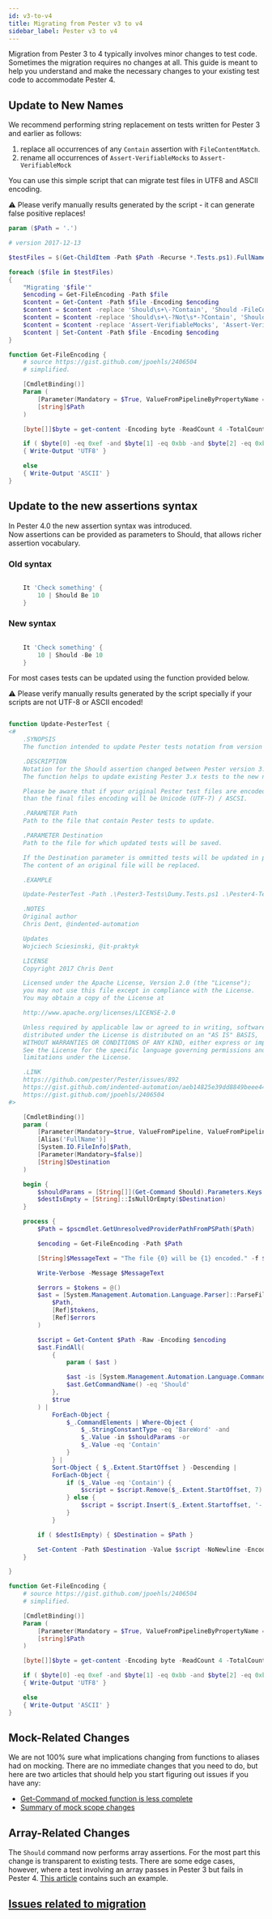 ```yaml
---
id: v3-to-v4
title: Migrating from Pester v3 to v4
sidebar_label: Pester v3 to v4
---
```


Migration from Pester 3 to 4 typically involves minor changes to test code.  Sometimes the migration requires no changes at all.  This guide is meant to help you understand and make the necessary changes to your existing test code to accommodate Pester 4.

## Update to New Names

We recommend performing string replacement on tests written for Pester 3 and earlier as follows:

1. replace all occurrences of any `Contain` assertion with `FileContentMatch`.
2. rename all occurrences of `Assert-VerifiableMocks` to `Assert-VerifiableMock`

You can use this simple script that can migrate test files in UTF8 and ASCII encoding.

:warning:
Please verify manually results generated by the script - it can generate false positive replaces!

```powershell
param ($Path = '.')

# version 2017-12-13

$testFiles = $(Get-ChildItem -Path $Path -Recurse *.Tests.ps1).FullName

foreach ($file in $testFiles)
{
    "Migrating '$file'"
    $encoding = Get-FileEncoding -Path $file
    $content = Get-Content -Path $file -Encoding $encoding
    $content = $content -replace 'Should\s+\-?Contain', 'Should -FileContentMatch'
    $content = $content -replace 'Should\s+\-?Not\s*-?Contain', 'Should -Not -FileContentMatch'
    $content = $content -replace 'Assert-VerifiableMocks', 'Assert-VerifiableMock'
    $content | Set-Content -Path $file -Encoding $encoding
}

function Get-FileEncoding {
    # source https://gist.github.com/jpoehls/2406504
    # simplified.

    [CmdletBinding()]
    Param (
        [Parameter(Mandatory = $True, ValueFromPipelineByPropertyName = $True)]
        [string]$Path
    )

    [byte[]]$byte = get-content -Encoding byte -ReadCount 4 -TotalCount 4 -Path $Path

    if ( $byte[0] -eq 0xef -and $byte[1] -eq 0xbb -and $byte[2] -eq 0xbf )
    { Write-Output 'UTF8' }

    else
    { Write-Output 'ASCII' }
}
```

## Update to the new assertions syntax

In Pester 4.0 the new assertion syntax was introduced. \
Now assertions can be provided as parameters to Should, that allows richer assertion vocabulary.

### Old syntax

```powershell

    It 'Check something' {
        10 | Should Be 10
    }

```

### New syntax

``` powershell

    It 'Check something' {
        10 | Should -Be 10
    }

```

For most cases tests can be updated using the function provided below.

:warning:
Please verify manually results generated by the script specially if your scripts are not UTF-8 or ASCII encoded!

```powershell

function Update-PesterTest {
<#
    .SYNOPSIS
    The function intended to update Pester tests notation from version 3.x to 4.x.

    .DESCRIPTION
    Notation for the Should assertion changed between Pester version 3.x and 4.x.
    The function helps to update existing Pester 3.x tests to the new notation.

    Please be aware that if your original Pester test files are encoded differently than UTF-8
    than the final files encoding will be Unicode (UTF-7) / ASCSI.

    .PARAMETER Path
    Path to the file that contain Pester tests to update.

    .PARAMETER Destination
    Path to the file for which updated tests will be saved.

    If the Destination parameter is ommitted tests will be updated in place.
    The content of an original file will be replaced.

    .EXAMPLE

    Update-PesterTest -Path .\Pester3-Tests\Dumy.Tests.ps1 .\Pester4-Tests\Dumy.Tests.ps1

    .NOTES
    Original author
    Chris Dent, @indented-automation

    Updates
    Wojciech Sciesinski, @it-praktyk

    LICENSE
    Copyright 2017 Chris Dent

    Licensed under the Apache License, Version 2.0 (the "License");
    you may not use this file except in compliance with the License.
    You may obtain a copy of the License at

    http://www.apache.org/licenses/LICENSE-2.0

    Unless required by applicable law or agreed to in writing, software
    distributed under the License is distributed on an "AS IS" BASIS,
    WITHOUT WARRANTIES OR CONDITIONS OF ANY KIND, either express or implied.
    See the License for the specific language governing permissions and
    limitations under the License.

    .LINK
    https://github.com/pester/Pester/issues/892
    https://gist.github.com/indented-automation/aeb14825e39dd8849beee44f681fbab3
    https://gist.github.com/jpoehls/2406504
#>

    [CmdletBinding()]
    param (
        [Parameter(Mandatory=$true, ValueFromPipeline, ValueFromPipelineByPropertyName)]
        [Alias('FullName')]
        [System.IO.FileInfo]$Path,
        [Parameter(Mandatory=$false)]
        [String]$Destination
    )

    begin {
        $shouldParams = [String[]](Get-Command Should).Parameters.Keys
        $destIsEmpty = [String]::IsNullOrEmpty($Destination)
    }

    process {
        $Path = $pscmdlet.GetUnresolvedProviderPathFromPSPath($Path)

        $encoding = Get-FileEncoding -Path $Path

        [String]$MessageText = "The file {0} will be {1} encoded." -f $Path, $encoding

        Write-Verbose -Message $MessageText

        $errors = $tokens = @()
        $ast = [System.Management.Automation.Language.Parser]::ParseFile(
            $Path,
            [Ref]$tokens,
            [Ref]$errors
        )

        $script = Get-Content $Path -Raw -Encoding $encoding
        $ast.FindAll(
            {
                param ( $ast )

                $ast -is [System.Management.Automation.Language.CommandAst] -and
                $ast.GetCommandName() -eq 'Should'
            },
            $true
        ) |
            ForEach-Object {
                $_.CommandElements | Where-Object {
                    $_.StringConstantType -eq 'BareWord' -and
                    $_.Value -in $shouldParams -or
                    $_.Value -eq 'Contain'
                }
            } |
            Sort-Object { $_.Extent.StartOffset } -Descending |
            ForEach-Object {
                if ($_.Value -eq 'Contain') {
                    $script = $script.Remove($_.Extent.StartOffset, 7).Insert($_.Extent.StartOffset, '-FileContentMatch')
                } else {
                    $script = $script.Insert($_.Extent.Startoffset, '-')
                }
            }

        if ( $destIsEmpty) { $Destination = $Path }

        Set-Content -Path $Destination -Value $script -NoNewline -Encoding $encoding
    }

}

function Get-FileEncoding {
    # source https://gist.github.com/jpoehls/2406504
    # simplified.

    [CmdletBinding()]
    Param (
        [Parameter(Mandatory = $True, ValueFromPipelineByPropertyName = $True)]
        [string]$Path
    )

    [byte[]]$byte = get-content -Encoding byte -ReadCount 4 -TotalCount 4 -Path $Path

    if ( $byte[0] -eq 0xef -and $byte[1] -eq 0xbb -and $byte[2] -eq 0xbf )
    { Write-Output 'UTF8' }

    else
    { Write-Output 'ASCII' }
}

```

## Mock-Related Changes

We are not 100% sure what implications changing from functions to aliases had on mocking. There are no immediate changes that you need to do, but here are two articles that should help you start figuring out issues if you have any:

- [Get-Command of mocked function is less complete](https://github.com/pester/Pester/issues/810)
- [Summary of mock scope changes](https://github.com/pester/Pester/issues/812)

## Array-Related Changes

The `Should` command now performs array assertions.  For the most part this change is transparent to existing tests.  There are some edge cases, however, where a test involving an array passes in Pester 3 but fails in Pester 4.  [This article](https://github.com/pester/Pester/issues/873) contains such an example.

## [Issues related to migration](https://github.com/Pester/Pester/issues?utf8=%E2%9C%93&q=is%3Aissue%20label%3A%22Pester%20migration%20v3-%3Ev4%22%20)
